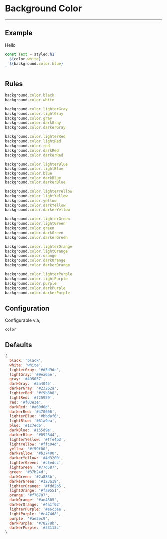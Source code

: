 
# Background Color

---

## Example

<Color>Hello</Color>

```js
const Text = styled.h1`
  ${color.white}
  ${background.color.blue}
`
```

## Rules

```js
background.color.black
background.color.white

background.color.lighterGray
background.color.lightGray
background.color.gray
background.color.darkGray
background.color.darkerGray

background.color.lighterRed
background.color.lightRed
background.color.red
background.color.darkRed
background.color.darkerRed

background.color.lighterBlue
background.color.lightBlue
background.color.blue
background.color.darkBlue
background.color.darkerBlue

background.color.lighterYellow
background.color.lightYellow
background.color.yellow
background.color.darkYellow
background.color.darkerYellow

background.color.lighterGreen
background.color.lightGreen
background.color.green
background.color.darkGreen
background.color.darkerGreen

background.color.lighterOrange
background.color.lightOrange
background.color.orange
background.color.darkOrange
background.color.darkerOrange

background.color.lighterPurple
background.color.lightPurple
background.color.purple
background.color.darkPurple
background.color.darkerPurple
```

## Configuration

Configurable via;

```
color
```

## Defaults

```js
{
  black: 'black',
  white: 'white',
  lighterGray: '#d5d9dc',
  lightGray: '#9ea6ae',
  gray: '#495057',
  darkGray: '#3a4045',
  darkerGray: '#23262a',
  lighterRed: '#f9b8b8',
  lightRed: '#f25959',
  red: '#f03e3e',
  darkRed: '#a60d0d',
  darkerRed: '#470606',
  lighterBlue: '#bbdaf6',
  lightBlue: '#61a9ea',
  blue: '#1c7ed6',
  darkBlue: '#155d9e',
  darkerBlue: '#092844',
  lighterYellow: '#ffe4b3',
  lightYellow: '#ffc04d',
  yellow: '#f59f00',
  darkYellow: '#b37400',
  darkerYellow: '#4d3200',
  lighterGreen: '#c5edcc',
  lightGreen: '#77d587',
  green: '#37b24d',
  darkGreen: '#2a883b',
  darkerGreen: '#123a19',
  lighterOrange: '#fdd2b5',
  lightOrange: '#fa9551',
  orange: '#f76707',
  darkOrange: '#ae4805',
  darkerOrange: '#4a1f02',
  lighterPurple: '#e6c3ee',
  lightPurple: '#c474d8',
  purple: '#ae3ec9',
  darkPurple: '#78278b',
  darkerPurple: '#33113c'
}
```
